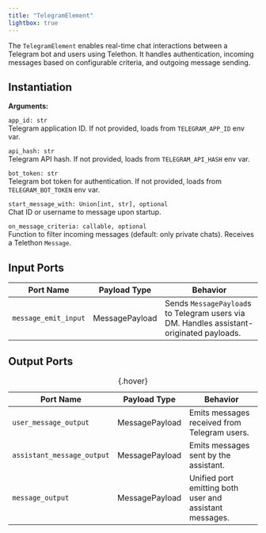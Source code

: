 ```yaml
---
title: "TelegramElement"
lightbox: true
---
```


The `TelegramElement` enables real-time chat interactions between a Telegram bot and users using Telethon. It handles authentication, incoming messages based on configurable criteria, and outgoing message sending.

## Instantiation

**Arguments:**

`app_id: str`<br>
<span class="tab">Telegram application ID. If not provided, loads from `TELEGRAM_APP_ID` env var.</span>

`api_hash: str`<br>
<span class="tab">Telegram API hash. If not provided, loads from `TELEGRAM_API_HASH` env var.</span>

`bot_token: str`<br>
<span class="tab">Telegram bot token for authentication. If not provided, loads from `TELEGRAM_BOT_TOKEN` env var.</span>

`start_message_with: Union[int, str], optional`<br>
<span class="tab">Chat ID or username to message upon startup.</span>

`on_message_criteria: callable, optional`<br>
<span class="tab">Function to filter incoming messages (default: only private chats). Receives a Telethon `Message`.</span>

<!-- **Example:**
```python
from pyllments.elements import TelegramElement
from pyllments.payloads import MessagePayload

# Initialize the Telegram element
tele_el = TelegramElement(
    app_id="123456",
    api_hash="abcdef",
    bot_token="YOUR_BOT_TOKEN"
)

# Connect ports to your flow:
tele_el.ports.message_output > some_el.ports.input
some_el.ports.output > tele_el.ports.message_input
``` -->

## Input Ports

| Port Name            | Payload Type   | Behavior                                                   |
|----------------------|----------------|------------------------------------------------------------|
| `message_emit_input` | MessagePayload | Sends `MessagePayload`s to Telegram users via DM. Handles assistant-originated payloads. |

## Output Ports

| Port Name                   | Payload Type   | Behavior                                                             |
|-----------------------------|----------------|----------------------------------------------------------------------|
| `user_message_output`       | MessagePayload | Emits messages received from Telegram users.                         |
| `assistant_message_output`  | MessagePayload | Emits messages sent by the assistant.                                 |
| `message_output`            | MessagePayload | Unified port emitting both user and assistant messages.              |

: {.hover}



